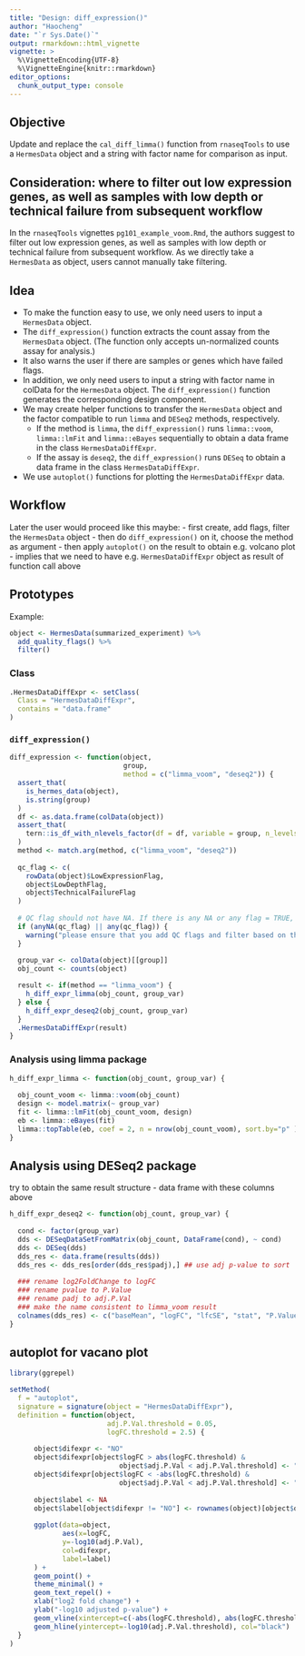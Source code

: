 ```yaml
---
title: "Design: diff_expression()"
author: "Haocheng"
date: "`r Sys.Date()`"
output: rmarkdown::html_vignette
vignette: >
  %\VignetteEncoding{UTF-8}
  %\VignetteEngine{knitr::rmarkdown}
editor_options: 
  chunk_output_type: console
---
```


## Objective

Update and replace the `cal_diff_limma()` function from `rnaseqTools` to use a `HermesData` object and a string with factor name for comparison as input.

## Consideration: where to filter out low expression genes, as well as samples with low depth or technical failure from subsequent workflow

In the `rnaseqTools` vignettes `pg101_example_voom.Rmd`, the authors suggest to filter out low expression genes, as well as samples with low depth or technical failure from subsequent workflow. As we directly take a `HermesData` as object, users cannot manually take filtering.  
 
## Idea

- To make the function easy to use, we only need users to input a `HermesData` object. 
- The `diff_expression()` function extracts the count assay from the `HermesData` object. (The function only accepts un-normalized counts assay for analysis.)
- It also warns the user if there are samples or genes which have failed flags. 
- In addition, we only need users to input a string with factor name in colData for the `HermesData` object. The `diff_expression()` function generates the corresponding design component.  
- We may create helper functions to transfer the `HermesData` object and the factor compatible to run `limma` and `DESeq2` methods, respectively.
  - If the method is `limma`, the `diff_expression()` runs `limma::voom`, `limma::lmFit` and `limma::eBayes` sequentially to obtain a data frame in the class `HermesDataDiffExpr`.
  - If the assay is `deseq2`, the `diff_expression()` runs `DESeq` to obtain a data frame in the class `HermesDataDiffExpr`.
- We use `autoplot()` functions for plotting the `HermesDataDiffExpr` data. 

## Workflow

Later the user would proceed like this maybe:
- first create, add flags, filter the `HermesData` object
- then do `diff_expression()` on it, choose the method as argument
- then apply `autoplot()` on the result to obtain e.g. volcano plot
  - implies that we need to have e.g. `HermesDataDiffExpr` object as result of function call above

## Prototypes

Example:

```r
object <- HermesData(summarized_experiment) %>%
  add_quality_flags() %>%
  filter() 
```


### Class

```r
.HermesDataDiffExpr <- setClass(
  Class = "HermesDataDiffExpr",
  contains = "data.frame"
)
```


### `diff_expression()`

```r
diff_expression <- function(object,
                            group,
                            method = c("limma_voom", "deseq2")) {
  assert_that(
    is_hermes_data(object),
    is.string(group)
  )
  df <- as.data.frame(colData(object))
  assert_that(
    tern::is_df_with_nlevels_factor(df = df, variable = group, n_levels = 2L)
  )
  method <- match.arg(method, c("limma_voom", "deseq2"))
  
  qc_flag <- c(
    rowData(object)$LowExpressionFlag,
    object$LowDepthFlag,
    object$TechnicalFailureFlag
  )
  
  # QC flag should not have NA. If there is any NA or any flag = TRUE, show warnning message)
  if (anyNA(qc_flag) || any(qc_flag)) {
    warning("please ensure that you add QC flags and filter based on them before DE analysis")
  }
  
  group_var <- colData(object)[[group]]
  obj_count <- counts(object)

  result <- if(method == "limma_voom") {
    h_diff_expr_limma(obj_count, group_var)
  } else {
    h_diff_expr_deseq2(obj_count, group_var)
  }
  .HermesDataDiffExpr(result)
}
```

### Analysis using limma package

```r
h_diff_expr_limma <- function(obj_count, group_var) {
  
  obj_count_voom <- limma::voom(obj_count)
  design <- model.matrix(~ group_var)  
  fit <- limma::lmFit(obj_count_voom, design)
  eb <- limma::eBayes(fit)
  limma::topTable(eb, coef = 2, n = nrow(obj_count_voom), sort.by="p" ) ## use adj p-value to sort
}

```


## Analysis using DESeq2 package

try to obtain the same result structure - data frame with these columns above
 
```r
h_diff_expr_deseq2 <- function(obj_count, group_var) {
  
  cond <- factor(group_var)
  dds <- DESeqDataSetFromMatrix(obj_count, DataFrame(cond), ~ cond)
  dds <- DESeq(dds)
  dds_res <- data.frame(results(dds))
  dds_res <- dds_res[order(dds_res$padj),] ## use adj p-value to sort
  
  ### rename log2FoldChange to logFC
  ### rename pvalue to P.Value
  ### rename padj to adj.P.Val
  ### make the name consistent to limma_voom result
  colnames(dds_res) <- c("baseMean", "logFC", "lfcSE", "stat", "P.Value", "adj.P.Val") 
}

```

## autoplot for vacano plot
```r
library(ggrepel)

setMethod(
  f = "autoplot",
  signature = signature(object = "HermesDataDiffExpr"),
  definition = function(object,
                        adj.P.Val.threshold = 0.05,
                        logFC.threshold = 2.5) {
    
      object$difexpr <- "NO"
      object$difexpr[object$logFC > abs(logFC.threshold) &
                           object$adj.P.Val < adj.P.Val.threshold] <- "UP" 
      object$difexpr[object$logFC < -abs(logFC.threshold) &
                           object$adj.P.Val < adj.P.Val.threshold] <- "DOWN"
      
      object$label <- NA
      object$label[object$difexpr != "NO"] <- rownames(object)[object$difexpr != "NO"]
    
      ggplot(data=object, 
             aes(x=logFC, 
             y=-log10(adj.P.Val), 
             col=difexpr,
             label=label)
      ) +
      geom_point() + 
      theme_minimal() + 
      geom_text_repel() +
      xlab("log2 fold change") + 
      ylab("-log10 adjusted p-value") +
      geom_vline(xintercept=c(-abs(logFC.threshold), abs(logFC.threshold)), col="black") +
      geom_hline(yintercept=-log10(adj.P.Val.threshold), col="black")
  }
)
```